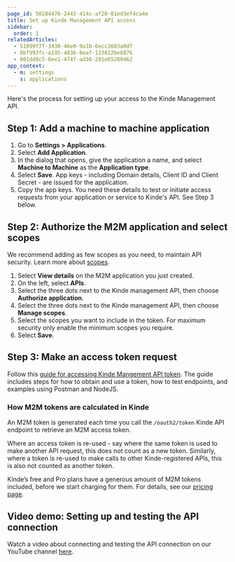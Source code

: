 ```yaml
---
page_id: 50284476-2442-414c-af20-01ed3ef4ca4e
title: Set up Kinde Management API access
sidebar:
  order: 1
relatedArticles:
  - 51899f7f-3436-46e0-9a1b-6ecc3603a0df
  - 6bf993fc-a195-4836-8eaf-133812be8876
  - 601dd8c5-6ee1-474f-ad36-201e65280462
app_context:
  - m: settings
    s: applications
---
```


Here's the process for setting up your access to the Kinde Management API.

## Step 1: Add a machine to machine application

1. Go to **Settings > Applications**.
2. Select **Add Application**.
3. In the dialog that opens, give the application a name, and select **Machine to Machine** as the **Application type**.
4. Select **Save**. App keys - including Domain details, Client ID and Client Secret - are issued for the application. 
5. Copy the app keys. You need these details to test or initiate access requests from your application or service to Kinde's API. See Step 3 below.

## Step 2: Authorize the M2M application and select scopes

We recommend adding as few scopes as you need, to maintain API security. Learn more about [scopes](/developer-tools/kinde-api/about-m2m-scopes/).

1. Select **View details** on the M2M application you just created. 
2. On the left, select **APIs**.
3. Select the three dots next to the Kinde management API, then choose **Authorize application**.
4. Select the three dots next to the Kinde management API, then choose **Manage scopes**. 
5. Select the scopes you want to include in the token. For maximum security only enable the minimum scopes you require. 
6. Select **Save**.

## Step 3: Make an access token request

Follow this [guide for accessing Kinde Mangement API token](/developer-tools/kinde-api/access-token-for-api/). The guide includes steps for how to obtain and use a token, how to test endpoints, and examples using Postman and NodeJS.

### How M2M tokens are calculated in Kinde

An M2M token is generated each time you call the `/oauth2/token` Kinde API endpoint to retrieve an M2M access token.

Where an access token is re-used - say where the same token is used to make another API request, this does not count as a new token. Similarly, where a token is re-used to make calls to other Kinde-registered APIs, this is also not counted as another token.

Kinde’s free and Pro plans have a generous amount of M2M tokens included, before we start charging for them. For details, see our [pricing page](https://kinde.com/pricing/).

## Video demo: Setting up and testing the API connection

Watch a video about connecting and testing the API connection on our YouTube channel [here](https://www.youtube.com/watch?v=xJCj0IeoB5g).

